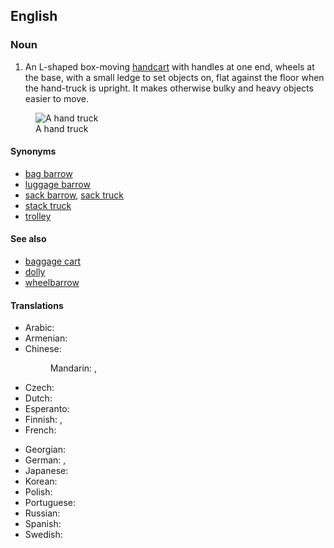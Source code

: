 {{also|handtruck}}
==English==

===Noun===
{{en-noun}}
{{wikipedia}}

# An L-shaped box-moving [[handcart]] with handles at one end, wheels at the base, with a small ledge to set objects on, flat against the floor when the hand-truck is upright. It makes otherwise bulky and heavy objects easier to move.

[[Image:Handtruck.JPG|thumb|A hand truck]]

====Synonyms====
* [[bag barrow]] {{qualifier|New Zealand}}
* [[luggage barrow]]
* [[sack barrow]], [[sack truck]] {{qualifier|United Kingdom}}
* [[stack truck]]
* [[trolley]] {{qualifier|United Kingdom}}

====See also====
* [[baggage cart]]
* [[dolly]]
* [[wheelbarrow]]

====Translations====
{{trans-top|box-moving handcart}}
* Arabic: {{t-needed|ar}}
* Armenian: {{t-needed|hy}}
* Chinese:
*: Mandarin: {{t+|cmn|手推車}}, {{t+|cmn|手推车|tr=shǒutuīchē}}
* Czech: {{t+|cs|rudl|m}}
* Dutch: {{t-needed|nl}}
* Esperanto: {{t-needed|eo}}
* Finnish: {{t+|fi|nokkakärry}}, {{t|fi|pakettikärry}}
* French: {{t+|fr|diable|m}}
{{trans-mid}}
* Georgian: {{t|ka|ურიკა|sc=Geor}}
* German: {{t+|de|Sackkarre|f}}, {{t+|de|Sackrodel|f}}
* Japanese: {{t-needed|ja}}
* Korean: {{t-needed|ko}}
* Polish: {{t-needed|pl}}
* Portuguese: {{t-needed|pt}}
* Russian: {{t-needed|ru}}
* Spanish: {{t|es|diablito|m}}
* Swedish: {{t|sv|säckkärra|c}}
{{trans-bottom}}